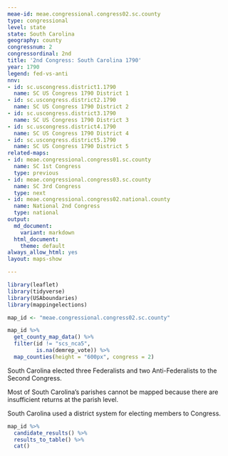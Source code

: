 ```yaml
---
meae-id: meae.congressional.congress02.sc.county
type: congressional
level: state
state: South Carolina
geography: county
congressnum: 2
congressordinal: 2nd
title: '2nd Congress: South Carolina 1790'
year: 1790
legend: fed-vs-anti
nnv:
- id: sc.uscongress.district1.1790
  name: SC US Congress 1790 District 1
- id: sc.uscongress.district2.1790
  name: SC US Congress 1790 District 2
- id: sc.uscongress.district3.1790
  name: SC US Congress 1790 District 3
- id: sc.uscongress.district4.1790
  name: SC US Congress 1790 District 4
- id: sc.uscongress.district5.1790
  name: SC US Congress 1790 District 5
related-maps:
- id: meae.congressional.congress01.sc.county
  name: SC 1st Congress
  type: previous
- id: meae.congressional.congress03.sc.county
  name: SC 3rd Congress
  type: next
- id: meae.congressional.congress02.national.county
  name: National 2nd Congress
  type: national
output:
  md_document:
    variant: markdown
  html_document:
    theme: default
always_allow_html: yes
layout: maps-show

---
```


```r
library(leaflet)
library(tidyverse)
library(USAboundaries)
library(mappingelections)

map_id <- "meae.congressional.congress02.sc.county"
```

<div class="map">

```r
map_id %>%
  get_county_map_data() %>%   
  filter(id != "scs_nca5",
         is.na(demrep_vote)) %>% 
  map_counties(height = "600px", congress = 2)
```

</div>

South Carolina elected three Federalists and two Anti-Federalists to the Second Congress.

Most of South Carolina’s parishes cannot be mapped because there are insufficient returns at the parish level.

South Carolina used a district system for electing members to Congress.

<div class="results-table">

```r
map_id %>%
  candidate_results() %>%
  results_to_table() %>%
  cat()
```

</div>
